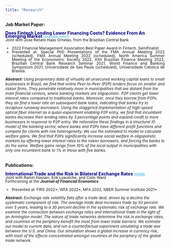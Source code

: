 ```yaml
---
title: "Research"
---
```


<html>
  <head>
    <style type="text/css">
      .paper { 
        color: #000080;
        font-weight:bold;
        font-size:14px;
        line-height : 10px;
      }
      .link{ 
        color: #64c4ed;
        font-weight:bold;
        font-size:10px;
        line-height : 10px;
      }
      .desc { 
        font-size:12px;
        line-height : 12px;
      }
      .abstract { 
        font-style:italic;
        font-size:12px;
        line-height : 15px;
        text-align: justify;
        text-justify: inter-word;
      }
      ul.a {
        list-style-type: circle;
        font-size: 12px;
        line-height : 12px;
        text-align: justify;
        text-justify: inter-word;
      }
    </style>
  </head>
  <body>
    <strong> Job Market Paper: </strong> 
    <br>
    <p>
      <span class="paper"> Does Fintech Lending Lower Financing Costs? Evidence From An Emerging Market </span> 
      <span class="link"> (available soon!) </span> <br>
      <span class="desc"> Joint with Jose Renato Haas Ornelas, from the Brazilian Central Bank </span> 
    <ul class= "a"> 
      <li> 2022 Financial Management Association Best Paper Award in Fintech. Semifinalist </li>
      <li> Presented at: Special PhD Presentations of the FMA Annual Meeting 2022 (scheduled), FMA Annual Meeting 2022 (scheduled), 
          North America Summer Meeting of the Econometric Society 2022, XXII Brazilian Finance Meeting 2022, Brazilian Central Bank Research Seminar               2021, World Finance and Banking Symposium 2021, Universidade de Sao Paulo (scheduled), Universidade Catolica de Brasilia. </li>
    </ul>
    <span class="abstract"> <strong> Abstract: </strong> Using proprietary data of virtually all unsecured working capital loans to small businesses in        Brazil, we find that online Peer-to-Peer (P2P) lenders focus on smaller and riskier firms. They penetrate relatively more in municipalities that         are distant from the main financial centers, where banking markets are oligopolistic. P2P clients get lower interest rates compared to traditional       banks. Moreover, once they borrow from P2Ps, they do find a lower rate on subsequent bank loans, indicating that banks try to recapture runaway          borrowers. Using the staggered implementation of high-speed optical fiber internet as a quasi-experiment enabling P2P entry, we find that incumbent       banks decrease their lending rates by 3 percentage points and expand credit to more businesses in response to P2P entry. We rationalize these            findings in a structural IO model of the banking sector, where banks and P2Ps have different profit functions and compete for clients with risk          heterogeneity. We use the estimated to model to calculate welfare gains. We find that P2Ps significantly increase social welfare in oligopolistic        markets by offering lower interest rates to the riskier borrowers, and forcing the banks to do the same. Welfare gains range from 10\% of the local       output in municipalities with only one incumbent bank to 1\% in those with five banks. </span> <br> 
    </p>
    <br>
    <strong> Publications: </strong> <br>
    <p>
      <span class="paper"> International Trade and the Risk in Bilateral Exchange Rates </span> 
      <a href="https://papers.ssrn.com/sol3/papers.cfm?abstract_id=3745935" class="link"> (SSRN) </a> <br> 
      <span class="desc"> Joint with Ramin Hassan, Erik Loauliche, and Colin Ward <br> 
      Forthcoming at the <strong> <em> Journal of Financial Economics </em> </strong> <br> </span>
      <ul class= "a"> 
      <li> Presented at: FIRS 2022\*, WFA 2022\*, MFA 2022, NBER Summer Institute 2021\*  </li>
      </ul>
      <span class="abstract"> <strong> Abstract: </strong> Exchange rate volatility falls after a trade deal, driven by a decline the systematic
      component of risk. The average trade deal increases trade by 50 percent over 5 years, leading to a 30 percent decline in the systematic risk of          exchange rate. We examine the connection between exchange rates and international trade in the light of an Armington model. The nature of trade          networks determine the risk in exchange rates, and countries at the periphery benefit the most from lower trade barriers. We estimate our model to       current data, and run a counterfactual experiment simulating a trade war between the U.S. and China. Our simulation shows a global increase in           currency risk, with most of the effects concentrated amongst countries at the periphery of the global trade network. </span>
    </p>
  </body>
</html>
    


